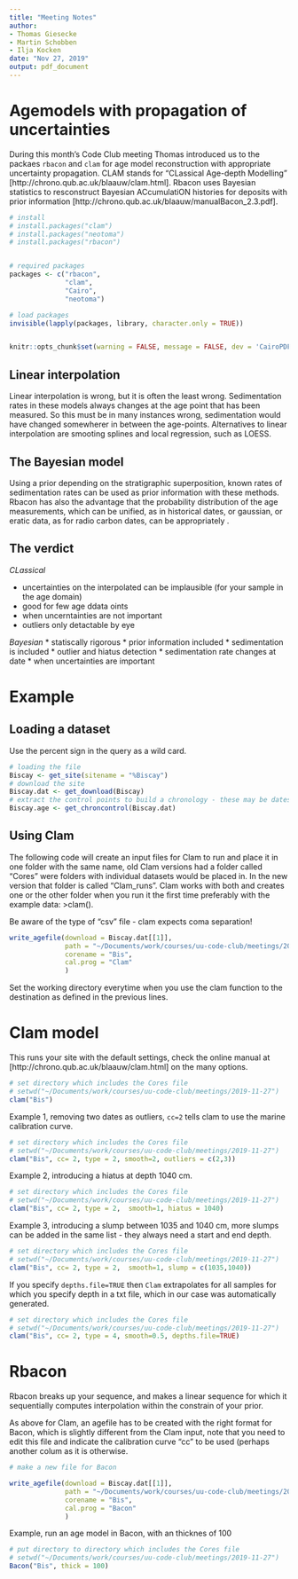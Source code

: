 ```yaml
---
title: "Meeting Notes"
author: 
- Thomas Giesecke
- Martin Schobben
- Ilja Kocken
date: "Nov 27, 2019"
output: pdf_document
---
```


# Agemodels with propagation of uncertainties
During this month's Code Club meeting Thomas introduced us to the packaes `rbacon` and `clam` for age model reconstruction with appropriate uncertainty propagation. CLAM stands for "CLassical Age-depth Modelling" [http://chrono.qub.ac.uk/blaauw/clam.html]. Rbacon uses Bayesian statistics to resconstruct Bayesian ACcumulatiON histories for deposits with prior information [http://chrono.qub.ac.uk/blaauw/manualBacon_2.3.pdf].

```r

# install
# install.packages("clam")
# install.packages("neotoma")
# install.packages("rbacon")


# required packages
packages <- c("rbacon",
              "clam",
              "Cairo",
              "neotoma")    

# load packages
invisible(lapply(packages, library, character.only = TRUE))


knitr::opts_chunk$set(warning = FALSE, message = FALSE, dev = 'CairoPDF')

```


## Linear interpolation

Linear interpolation is wrong, but it is often the least wrong. Sedimentation rates in these models always changes at the age point that has been measured. So this must be in many instances wrong, sedimentation would have changed somewherer in between the age-points. Alternatives to linear interpolation are smooting splines and local regression, such as LOESS.

## The Bayesian model

Using a prior depending on the stratigraphic superposition, known rates of sedimentation rates can be used as prior information with these methods. Rbacon has also the advantage that the probability distribution of the age measurements, which can be unified, as in historical dates, or gaussian, or eratic data, as for radio carbon dates, can be appropriately .

## The verdict

*CLassical*

* uncertainties on the interpolated can be implausible (for your sample in the age domain)
* good for few age ddata oints
* when uncerntainties are not important
* outliers only detactable by eye

*Bayesian*
* statiscally rigorous
* prior information included
* sedimentation is included
* outlier and hiatus detection
* sedimentation rate changes at date
* when uncertainties are important

# Example

## Loading a dataset

Use the percent sign in the query as a wild card.

```r

# loading the file
Biscay <- get_site(sitename = "%Biscay") 
# download the site
Biscay.dat <- get_download(Biscay) 
# extract the control points to build a chronology - these may be dates or other constraints
Biscay.age <- get_chroncontrol(Biscay.dat) 


```

## Using Clam

The following code will create an input files for Clam to run and place it in one folder with the same name, old Clam versions had a folder called "Cores" were folders with individual datasets would be placed in. In the new version that folder is called "Clam_runs". Clam works with both and creates one or the other folder when you run it the first time preferably with the example data: >clam().

Be aware of the type of "csv" file - clam expects coma separation! 

```r

write_agefile(download = Biscay.dat[[1]],
              path = "~/Documents/work/courses/uu-code-club/meetings/2019-11-27",
              corename = "Bis",
              cal.prog = "Clam"
              )

```

Set the working directory everytime when you use the clam function to the destination as defined in the previous lines.


# Clam model

This runs your site with the default settings, check the online manual at [http://chrono.qub.ac.uk/blaauw/clam.html] on the many options. 


```r

# set directory which includes the Cores file
# setwd("~/Documents/work/courses/uu-code-club/meetings/2019-11-27")
clam("Bis")

```


Example 1, removing two dates as outliers, `cc=2` tells clam to use the marine calibration curve. 

```r
# set directory which includes the Cores file
# setwd("~/Documents/work/courses/uu-code-club/meetings/2019-11-27")
clam("Bis", cc= 2, type = 2, smooth=2, outliers = c(2,3)) 

```

Example 2, introducing a hiatus at depth 1040 cm. 


```r
# set directory which includes the Cores file
# setwd("~/Documents/work/courses/uu-code-club/meetings/2019-11-27")
clam("Bis", cc= 2, type = 2,  smooth=1, hiatus = 1040)  

```
 
Example 3, introducing a slump between 1035 and 1040 cm, more slumps can be added in the same list - they always need a start and end depth. 

```r

# set directory which includes the Cores file
# setwd("~/Documents/work/courses/uu-code-club/meetings/2019-11-27")
clam("Bis", cc= 2, type = 2,  smooth=1, slump = c(1035,1040)) 

```

If you specify `depths.file=TRUE` then `Clam` extrapolates for all samples for which you specify depth in a txt file, which in our case was automatically generated. 

```r

# set directory which includes the Cores file
# setwd("~/Documents/work/courses/uu-code-club/meetings/2019-11-27")
clam("Bis", cc= 2, type = 4, smooth=0.5, depths.file=TRUE) 

```


# Rbacon

Rbacon breaks up your sequence, and makes a linear sequence for which it sequentially computes interpolation within the constrain of your prior. 

As above for Clam, an agefile has to be created with the right format for Bacon, which is slightly different from the Clam input, note that you need to edit this file and indicate the calibration curve "cc" to be used (perhaps another colum as it is otherwise.


```r

# make a new file for Bacon

write_agefile(download = Biscay.dat[[1]],
              path = "~/Documents/work/courses/uu-code-club/meetings/2019-11-27",
              corename = "Bis",
              cal.prog = "Bacon"
              )
```

Example, run an age model in Bacon, with an thicknes of 100 

```r

# put directory to directory which includes the Cores file
# setwd("~/Documents/work/courses/uu-code-club/meetings/2019-11-27")
Bacon("Bis", thick = 100)

```

